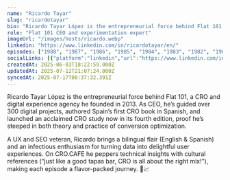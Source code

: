 ```yaml
---
name: "Ricardo Tayar"
slug: "ricardotayar"
bio: "Ricardo Tayar López is the entrepreneurial force behind Flat 101, a CRO and digital experience agency he founded in 2013. As CEO, he’s guided over 300 digital projects, authored Spain’s first CRO book in Spanish, and launched an acclaimed CRO study now in its fourth edition, proof he’s steeped in both theory and practice of conversion optimization.\n\nA UX and SEO veteran, Ricardo brings a bilingual flair (English & Spanish) and an infectious enthusiasm for turning data into delightful user experiences. On CRO.CAFE he peppers technical insights with cultural references (“just like a good tapas bar, CRO is all about the right mix!”), making each episode a flavor-packed journey. 🍷📈"
role: "Flat 101 CEO and experimentation expert"
imageUrl: "/images/hosts/ricardo.webp"
linkedin: "https://www.linkedin.com/in/ricardotayar/en/"
episodes: ["1988", "1987", "1986", "1985", "1984", "1983", "1982", "1981", "1980", "1979", "1978", "1977", "1976", "1975", "1974", "1973", "1972", "1971", "1970", "1969", "1968", "1967", "1966", "1965", "1964"]
socialLinks: [{"platform":"linkedin","url":"https://www.linkedin.com/in/ricardotayar/en/"}]
createdAt: 2025-06-03T18:22:59.000Z
updatedAt: 2025-07-12T21:07:24.000Z
syncedAt: 2025-07-17T00:37:32.391Z
---
```


Ricardo Tayar López is the entrepreneurial force behind Flat 101, a CRO and digital experience agency he founded in 2013. As CEO, he’s guided over 300 digital projects, authored Spain’s first CRO book in Spanish, and launched an acclaimed CRO study now in its fourth edition, proof he’s steeped in both theory and practice of conversion optimization.

A UX and SEO veteran, Ricardo brings a bilingual flair (English & Spanish) and an infectious enthusiasm for turning data into delightful user experiences. On CRO.CAFE he peppers technical insights with cultural references (“just like a good tapas bar, CRO is all about the right mix!”), making each episode a flavor-packed journey. 🍷📈